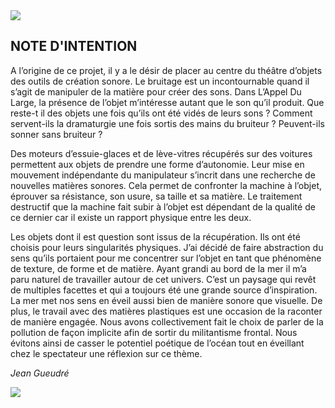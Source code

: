<Image src="/galerie/l-appel-du-large/ADL1.jpg" alt=" " />

<Section>

# NOTE D'INTENTION

A l’origine de ce projet, il y a le désir de placer au centre du théâtre d’objets des outils de création sonore. Le bruitage est un incontournable quand il s’agit de manipuler de la matière pour créer des sons. Dans L’Appel Du Large, la présence de l’objet m’intéresse autant que le son qu’il produit. Que reste-t il des objets une fois qu’ils ont été vidés de leurs sons ? Comment servent-ils la dramaturgie une fois sortis des mains du bruiteur ? Peuvent-ils sonner sans bruiteur ?

Des moteurs d’essuie-glaces et de lève-vitres récupérés sur des voitures permettent aux objets de prendre une forme d’autonomie. Leur mise en mouvement indépendante du manipulateur s’incrit dans une recherche de nouvelles matières sonores. Cela permet de confronter la machine à l’objet, éprouver sa résistance, son usure, sa taille et sa matière. Le traitement destructif que la machine fait subir à l’objet est dépendant de la qualité de ce dernier car il existe un rapport physique entre les deux.

Les objets dont il est question sont issus de la récupération. Ils ont été choisis pour leurs singularités physiques. J’ai décidé de faire abstraction du sens qu’ils portaient pour me concentrer sur l’objet en tant que phénomène de texture, de forme et de matière. Ayant grandi au bord de la mer il m’a paru naturel de travailler autour de cet univers. C’est un paysage qui revêt de multiples facettes et qui a toujours été une grande source d’inspiration. La mer met nos sens en
éveil aussi bien de manière sonore que visuelle. De plus, le travail avec des matières plastiques est une occasion de la raconter de manière engagée. Nous avons collectivement fait le choix de parler de la pollution de façon implicite afin de sortir du militantisme frontal. Nous évitons ainsi de casser le potentiel poétique de l’océan tout en éveillant chez le spectateur une réflexion sur ce thème.

*Jean Gueudré*

</Section>

<Image src="/galerie/l-appel-du-large/ADL2.jpg" alt=" " />

